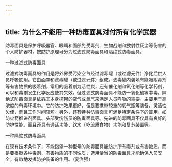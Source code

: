 ```yaml
---
---
---
```

title: 为什么不能用一种防毒面具对付所有化学武器
---




防毒面具是保护呼吸器官、眼睛和面部免受毒剂、生物战剂和放射性灰尘等伤害的个人防护器材，按防护原理可分为过滤式防毒面具和隔绝式防毒面具。

一种过滤式防毒面具



过滤式防毒面具的作用是将外界受污染空气经过滤毒罐（或过滤元件）净化后供人员呼吸使用。它由面罩和滤毒罐（或过滤元件）组成。滤毒罐内装填有能吸附毒剂等有害物质的吸着剂，常用的吸着剂为活性炭，还有催化剂和氧化剂等化学药剂，可以和毒剂发生化学反应使其失效。但过滤式防毒面具不能防一氧化碳等中毒。隔绝式防毒面具是依靠其本身携带的空气或氧气来满足人员呼吸的需要，主要用于高浓度的有毒环境中。它的防护效果更好，但是要携带较重的氧气瓶等装备，灵活性欠佳，而且工作时间较短。另外，还有特种防毒面具可满足特定条件下的使用，如防火箭推进剂面具、头部受伤伤员的防毒面具等。先进的防毒面具不仅具有良好的防护性能，而且还具有通话功能、饮水（吃流质食物）功能和复苏装置等。

一种隔绝式防毒面具



在现有技术条件下，不能指望一种型号的防毒面具能防护所有毒剂或有害物质，而是要根据各种毒剂、有害物质的不同性质，选用恰当的防毒面具才能确保人员安全，有效地发挥防护装备的作用。（夏治强）